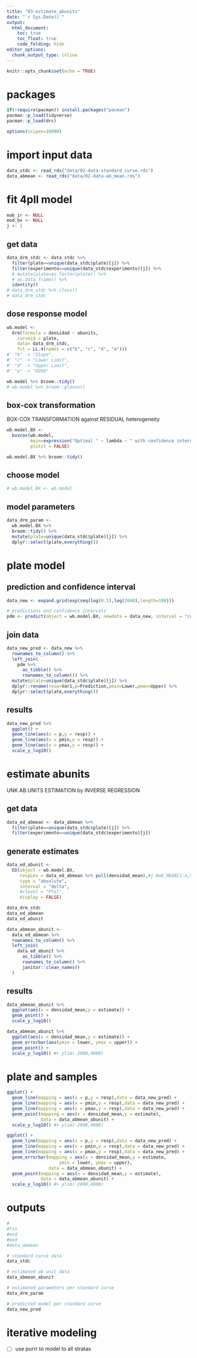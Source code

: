 ```yaml
---
title: "03-estimate_abunits"
date: "`r Sys.Date()`"
output: 
  html_document:
    toc: true
    toc_float: true
    code_folding: hide
editor_options: 
  chunk_output_type: inline
---
```


```r
knitr::opts_chunk$set(echo = TRUE)
```

# packages

```r
if(!require(pacman)) install.packages("pacman")
pacman::p_load(tidyverse)
pacman::p_load(drc)
```

```r
options(scipen=10000)
```


# import input data

```r
data_stdc <- read_rds("data/02-data-standard_curve.rds") 
data_abmean <- read_rds("data/02-data-ab_mean.rds") 
```

# fit 4pll model

```r
mab_ir <- NULL
mod_bx <- NULL
j <- 1
```


## get data

```r
data_drm_stdc <- data_stdc %>% 
  filter(plate==unique(data_stdc$plate)[j]) %>% 
  filter(experimento==unique(data_stdc$experimento)[j]) %>% 
  # mutate(plate=as.factor(plate)) %>% 
  # as.data.frame() %>% 
  identity()
# data_drm_stdc %>% class()
# data_drm_stdc
```

## dose response model

```r
wb.model <- 
  drm(formula = densidad ~ abunits, 
    curveid = plate,
    data= data_drm_stdc,
    fct = LL.4(names = c("b", "c", "d", "e")))
#' "b" -> "Slope", 
#' "c" -> "Lower Limit", 
#' "d" -> "Upper Limit", 
#' "e" -> "ED50"
```

```r
wb.model %>% broom::tidy()
# wb.model %>% broom::glance()
```

## box-cox transformation

BOX-COX TRANSFORMATION against RESIDUAL heterogeneity

```r
wb.model.BX <- 
  boxcox(wb.model, 
         main=expression("Optimal " ~ lambda ~ " with confidence intervals"), 
         plotit = FALSE)
```

```r
wb.model.BX %>% broom::tidy()
```

## choose model

```r
# wb.model.BX <- wb.model
```

## model parameters

```r
data_drm_param <- 
  wb.model.BX %>% 
  broom::tidy() %>% 
  mutate(plate=unique(data_stdc$plate)[j]) %>% 
  dplyr::select(plate,everything())
```

# plate model

## prediction and confidence interval

```r
data_new <- expand.grid(exp(seq(log(0.1),log(2048),length=100)))
```

```r
# predictions and confidence intervals
pdm <- predict(object = wb.model.BX, newdata = data_new, interval = "confidence")
```

## join data

```r
data_new_pred <- data_new %>% 
  rownames_to_column() %>% 
  left_join(
    pdm %>% 
      as_tibble() %>% 
      rownames_to_column()) %>% 
  mutate(plate=unique(data_stdc$plate)[j]) %>% 
  dplyr::rename(resp=Var1,p=Prediction,pmin=Lower,pmax=Upper) %>% 
  dplyr::select(plate,everything())
```

## results

```r
data_new_pred %>% 
  ggplot() +
  geom_line(aes(x = p,y = resp)) +
  geom_line(aes(x = pmin,y = resp)) +
  geom_line(aes(x = pmax,y = resp)) +
  scale_y_log10()
```


# estimate abunits

UNK AB.UNITS ESTIMATION by INVERSE REGRESSION

## get data

```r
data_ed_abmean <- data_abmean %>% 
  filter(plate==unique(data_stdc$plate)[j]) %>% 
  filter(experimento==unique(data_stdc$experimento)[j])
```

## generate estimates

```r
data_ed_abunit <- 
  ED(object = wb.model.BX, 
     respLev = data_ed_abmean %>% pull(densidad_mean),#j #wb_MEAN[1:n,5],
     type = "absolute",
     interval = "delta",
     #clevel = "Pfal", 
     display = FALSE)
```

```r
data_drm_stdc
data_ed_abmean
data_ed_abunit
```

```r
data_abmean_abunit <- 
  data_ed_abmean %>% 
  rownames_to_column() %>% 
  left_join(
    data_ed_abunit %>% 
      as_tibble() %>% 
      rownames_to_column() %>% 
      janitor::clean_names()
  )
```

## results

```r
data_abmean_abunit %>% 
  ggplot(aes(x = densidad_mean,y = estimate)) +
  geom_point() +
  scale_y_log10()
```


```r
data_abmean_abunit %>% 
  ggplot(aes(x = densidad_mean,y = estimate)) +
  geom_errorbar(aes(ymin = lower, ymax = upper)) +
  geom_point() +
  scale_y_log10() #+ ylim(-2000,4000)
```

# plate and samples

```r
ggplot() +
  geom_line(mapping = aes(x = p,y = resp),data = data_new_pred) +
  geom_line(mapping = aes(x = pmin,y = resp),data = data_new_pred) +
  geom_line(mapping = aes(x = pmax,y = resp),data = data_new_pred) +
  geom_point(mapping = aes(x = densidad_mean,y = estimate),
             data = data_abmean_abunit) +
  scale_y_log10() #+ ylim(-2000,4000)
```

```r
ggplot() +
  geom_line(mapping = aes(x = p,y = resp),data = data_new_pred) +
  geom_line(mapping = aes(x = pmin,y = resp),data = data_new_pred) +
  geom_line(mapping = aes(x = pmax,y = resp),data = data_new_pred) +
  geom_errorbar(mapping = aes(x = densidad_mean,y = estimate,
                    ymin = lower, ymax = upper),
                data = data_abmean_abunit) +
  geom_point(mapping = aes(x = densidad_mean,y = estimate),
             data = data_abmean_abunit) +
  scale_y_log10() #+ ylim(-2000,4000)
```


# outputs

```r
#
#fin
#end
#mod
#data_abmean

# standard curve data
data_stdc

# estimated ab unit data
data_abmean_abunit

# estimated parameters per standard curve
data_drm_param

# predicted model per standard curve 
data_new_pred
```

# iterative modeling

- [ ] use purrr to model to all stratas
